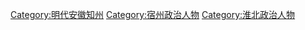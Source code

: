 [[Category:明代安徽知州|Category:明代安徽知州]]
[[Category:宿州政治人物|Category:宿州政治人物]]
[[Category:淮北政治人物|Category:淮北政治人物]]